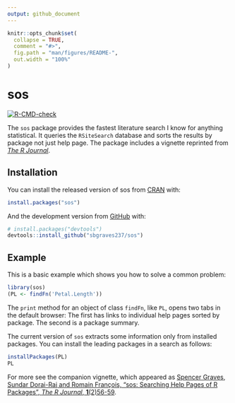 ```yaml
---
output: github_document
---
```


<!-- README.md is generated from README.Rmd. Please edit then `knit` that file -->

```r
knitr::opts_chunk$set(
  collapse = TRUE,
  comment = "#>",
  fig.path = "man/figures/README-",
  out.width = "100%"
)
```

# sos

<!-- badges: start -->
[![R-CMD-check](https://github.com/sbgraves237/sos/workflows/R-CMD-check/badge.svg)](https://github.com/sbgraves237/sos/actions)
<!-- badges: end -->

The `sos` package provides the fastest literature search I know for anything statistical.  It queries the `RSiteSearch` database and sorts the results by package not just help page.  The package includes a vignette reprinted from [*The R Journal*](https://journal.r-project.org/archive/2009/RJ-2009-017/RJ-2009-017.pdf).  

## Installation

You can install the released version of sos from [CRAN](https://CRAN.R-project.org) with:

``` r
install.packages("sos")
```

And the development version from [GitHub](https://github.com/) with:

``` r
# install.packages("devtools")
devtools::install_github("sbgraves237/sos")
```
## Example

This is a basic example which shows you how to solve a common problem:

```r
library(sos)
(PL <- findFn('Petal.Length'))
```

The `print` method for an object of class `findFn`, like `PL`, opens two tabs in the default browser:  The first has links to individual help pages sorted by package.  The second is a package summary.  

The current version of `sos` extracts some information only from installed packages.  You can install the leading packages in a search as follows:  

```r
installPackages(PL)
PL
```

For more see the companion vignette, which appeared as [Spencer Graves, Sundar Dorai-Raj and Romain François, "sos: Searching Help Pages of R Packages", *The R Journal*, **1**(2)56-59](https://journal.r-project.org/articles/RJ-2009-017/).

